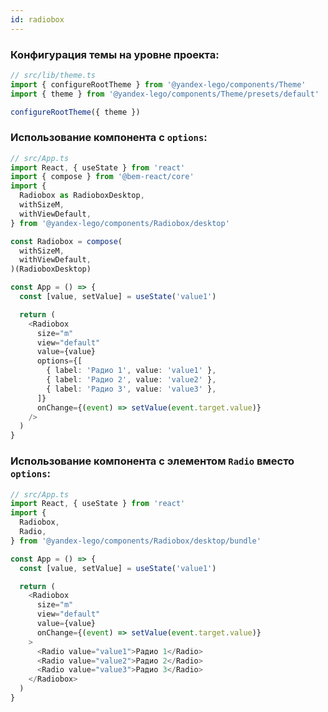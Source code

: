 ```yaml
---
id: radiobox
---
```


### Конфигурация темы на уровне проекта:

```ts
// src/lib/theme.ts
import { configureRootTheme } from '@yandex-lego/components/Theme'
import { theme } from '@yandex-lego/components/Theme/presets/default'

configureRootTheme({ theme })
```

### Использование компонента с `options`:

```ts
// src/App.ts
import React, { useState } from 'react'
import { compose } from '@bem-react/core'
import {
  Radiobox as RadioboxDesktop,
  withSizeM,
  withViewDefault,
} from '@yandex-lego/components/Radiobox/desktop'

const Radiobox = compose(
  withSizeM,
  withViewDefault,
)(RadioboxDesktop)

const App = () => {
  const [value, setValue] = useState('value1')

  return (
    <Radiobox
      size="m"
      view="default"
      value={value}
      options={[
        { label: 'Радио 1', value: 'value1' },
        { label: 'Радио 2', value: 'value2' },
        { label: 'Радио 3', value: 'value3' },
      ]}
      onChange={(event) => setValue(event.target.value)}
    />
  )
}
```

### Использование компонента с элементом `Radio` вместо `options`:

```ts
// src/App.ts
import React, { useState } from 'react'
import {
  Radiobox,
  Radio,
} from '@yandex-lego/components/Radiobox/desktop/bundle'

const App = () => {
  const [value, setValue] = useState('value1')

  return (
    <Radiobox
      size="m"
      view="default"
      value={value}
      onChange={(event) => setValue(event.target.value)}
    >
      <Radio value="value1">Радио 1</Radio>
      <Radio value="value2">Радио 2</Radio>
      <Radio value="value3">Радио 3</Radio>
    </Radiobox>
  )
}
```
